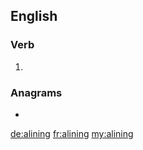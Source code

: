 ==English==

===Verb===
{{head|en|present participle}}

# {{present participle of|aline|lang=en|nocat=1}}

===Anagrams===
* {{l|en|nailing}}

[[de:alining]]
[[fr:alining]]
[[my:alining]]